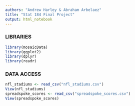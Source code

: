 ```yaml
---
authors: "Andrew Harley & Abraham Arbelaez"
title: "Stat 184 Final Project"
output: html_notebook
---
```


### LIBRARIES
```r
library(mosaicData)
library(ggplot2)
library(dplyr)
library(readr)
```

### DATA ACCESS
```r
nfl_stadiums <- read_csv("nfl_stadiums.csv")
View(nfl_stadiums)
spreadspoke_scores <- read_csv("spreadspoke_scores.csv")
View(spreadspoke_scores)
```

